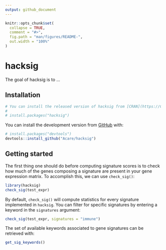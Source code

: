 ```yaml
---
output: github_document
---
```


<!-- README.md is generated from README.Rmd. Please edit that file -->

```r
knitr::opts_chunk$set(
  collapse = TRUE,
  comment = "#>",
  fig.path = "man/figures/README-",
  out.width = "100%"
)
```

# hacksig

<!-- badges: start -->
<!-- badges: end -->

The goal of hacksig is to ...

## Installation

```r
# You can install the released version of hacksig from [CRAN](https://CRAN.R-project.org) with:
# 
# install.packages("hacksig")
```

You can install the development version from [GitHub](https://github.com/) with:

``` r
# install.packages("devtools")
devtools::install_github("Acare/hacksig")
```

## Getting started

The first thing one should do before computing signature scores is to check how 
much of the genes composing a signature are present in your gene expression matrix.
To accomplish this, we can use `check_sig()`:

```r
library(hacksig)
check_sig(test_expr)
```

By default, `check_sig()` will compute statistics for every signature implemented 
in `hacksig`. You can filter for specific signatures by entering a keyword in the 
`signatures` argument:

```r
check_sig(test_expr, signatures = "immune")
```

The set of available keywords associated to gene signatures can be retrieved with:

```r
get_sig_keywords()
```

